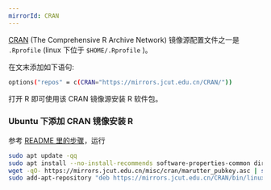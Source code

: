 ```yaml
---
mirrorId: CRAN
---
```


[CRAN](https://cran.r-project.org/) (The Comprehensive R Archive Network) 镜像源配置文件之一是 `.Rprofile` (linux 下位于 `$HOME/.Rprofile` )。

在文末添加如下语句:

```bash
options("repos" = c(CRAN="https://mirrors.jcut.edu.cn/CRAN/"))
```

打开 R 即可使用该 CRAN 镜像源安装 R 软件包。

### Ubuntu 下添加 CRAN 镜像安装 R

参考 [README 里的步骤](https://mirrors.jcut.edu.cn/CRAN/bin/linux/ubuntu)，运行

```bash
sudo apt update -qq
sudo apt install --no-install-recommends software-properties-common dirmngr
wget -qO- https://mirrors.jcut.edu.cn/misc/cran/marutter_pubkey.asc | sudo tee -a /etc/apt/trusted.gpg.d/cran_ubuntu_key.asc
sudo add-apt-repository "deb https://mirrors.jcut.edu.cn/CRAN/bin/linux/ubuntu $(lsb_release -cs)-cran40/"
```

